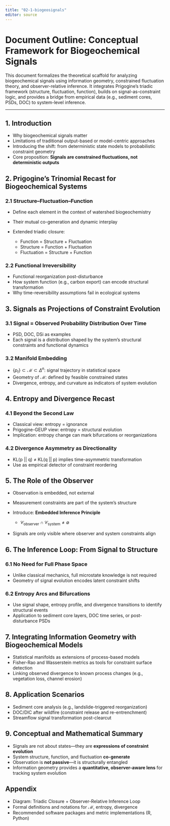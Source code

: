 ```yaml
---
title: "02-1-biogeosignals"
editor: source
---
```

# Document Outline: Conceptual Framework for Biogeochemical Signals

This document formalizes the theoretical scaffold for analyzing biogeochemical 
signals using information geometry, constrained fluctuation theory, 
and observer-relative inference. It integrates Prigogine’s triadic framework 
(structure, fluctuation, function), builds on signal-as-constraint logic, 
and provides a bridge from empirical data (e.g., sediment cores, PSDs, DOC) to 
system-level inference.

---

## 1. Introduction

* Why biogeochemical signals matter
* Limitations of traditional output-based or model-centric approaches
* Introducing the shift: from deterministic state models to probabilistic constraint geometry
* Core proposition: **Signals are constrained fluctuations, not deterministic outputs**

## 2. Prigogine’s Trinomial Recast for Biogeochemical Systems

### 2.1 Structure–Fluctuation–Function

* Define each element in the context of watershed biogeochemistry
* Their mutual co-generation and dynamic interplay
* Extended triadic closure:

  * Function = Structure + Fluctuation
  * Structure = Function + Fluctuation
  * Fluctuation = Structure + Function

### 2.2 Functional Irreversibility

* Functional reorganization post-disturbance
* How system function (e.g., carbon export) can encode structural transformation
* Why time-reversibility assumptions fail in ecological systems

## 3. Signals as Projections of Constraint Evolution

### 3.1 Signal = Observed Probability Distribution Over Time

* PSD, DOC, DSi as examples
* Each signal is a distribution shaped by the system’s structural constraints and functional dynamics

### 3.2 Manifold Embedding

* $\{p_t\} \subset \mathcal{M} \subset \Delta^n$: signal trajectory in statistical space
* Geometry of $\mathcal{M}$: defined by feasible constrained states
* Divergence, entropy, and curvature as indicators of system evolution

## 4. Entropy and Divergence Recast

### 4.1 Beyond the Second Law

* Classical view: entropy = ignorance
* Prigogine-GEUP view: entropy = structural evolution
* Implication: entropy change can mark bifurcations or reorganizations

### 4.2 Divergence Asymmetry as Directionality

* KL(p || q) ≠ KL(q || p) implies time-asymmetric transformation
* Use as empirical detector of constraint reordering

## 5. The Role of the Observer

* Observation is embedded, not external
* Measurement constraints are part of the system’s structure
* Introduce: **Embedded Inference Principle**

  * $\mathcal{C}_{\text{observer}} \cap \mathcal{C}_{\text{system}} \neq \emptyset$
* Signals are only visible where observer and system constraints align

## 6. The Inference Loop: From Signal to Structure

### 6.1 No Need for Full Phase Space

* Unlike classical mechanics, full microstate knowledge is not required
* Geometry of signal evolution encodes latent constraint shifts

### 6.2 Entropy Arcs and Bifurcations

* Use signal shape, entropy profile, and divergence transitions to identify structural events
* Application to sediment core layers, DOC time series, or post-disturbance PSDs

## 7. Integrating Information Geometry with Biogeochemical Models

* Statistical manifolds as extensions of process-based models
* Fisher-Rao and Wasserstein metrics as tools for constraint surface detection
* Linking observed divergence to known process changes (e.g., vegetation loss, channel erosion)

## 8. Application Scenarios

* Sediment core analysis (e.g., landslide-triggered reorganization)
* DOC/DIC after wildfire (constraint release and re-entrenchment)
* Streamflow signal transformation post-clearcut

## 9. Conceptual and Mathematical Summary

* Signals are not about states—they are **expressions of constraint evolution**
* System structure, function, and fluctuation **co-generate**
* Observation is **not passive**—it is structurally entangled
* Information geometry provides a **quantitative, observer-aware lens** for tracking system evolution

## Appendix

* Diagram: Triadic Closure + Observer-Relative Inference Loop
* Formal definitions and notations for $\mathcal{M}$, entropy, divergence
* Recommended software packages and metric implementations (R, Python)
